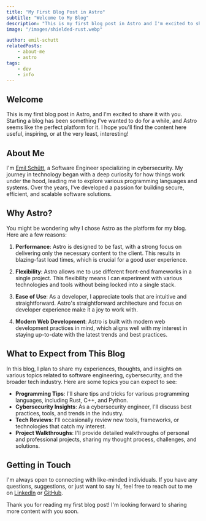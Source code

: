 ```yaml
---
title: "My First Blog Post in Astro"
subtitle: "Welcome to My Blog"
description: "This is my first blog post in Astro and I'm excited to share it with you."
image: "/images/shielded-rust.webp"

author: emil-schutt
relatedPosts:
    - about-me
    - astro
tags:
    - dev
    - info
---
```


## Welcome

This is my first blog post in Astro, and I'm excited to share it with you. Starting a blog has been something I've wanted to do for a while, and Astro seems like the perfect platform for it. I hope you'll find the content here useful, inspiring, or at the very least, interesting!

## About Me

I'm [Emil Schütt](/blog/about-me), a Software Engineer specializing in cybersecurity. My journey in technology began with a deep curiosity for how things work under the hood, leading me to explore various programming languages and systems. Over the years, I've developed a passion for building secure, efficient, and scalable software solutions.

## Why Astro?

You might be wondering why I chose Astro as the platform for my blog. Here are a few reasons:

1. **Performance**: Astro is designed to be fast, with a strong focus on delivering only the necessary content to the client. This results in blazing-fast load times, which is crucial for a good user experience.

2. **Flexibility**: Astro allows me to use different front-end frameworks in a single project. This flexibility means I can experiment with various technologies and tools without being locked into a single stack.

3. **Ease of Use**: As a developer, I appreciate tools that are intuitive and straightforward. Astro's straightforward architecture and focus on developer experience make it a joy to work with.

4. **Modern Web Development**: Astro is built with modern web development practices in mind, which aligns well with my interest in staying up-to-date with the latest trends and best practices.

## What to Expect from This Blog

In this blog, I plan to share my experiences, thoughts, and insights on various topics related to software engineering, cybersecurity, and the broader tech industry. Here are some topics you can expect to see:

- **Programming Tips**: I'll share tips and tricks for various programming languages, including Rust, C++, and Python.
- **Cybersecurity Insights**: As a cybersecurity engineer, I'll discuss best practices, tools, and trends in the industry.
- **Tech Reviews**: I'll occasionally review new tools, frameworks, or technologies that catch my interest.
- **Project Walkthroughs**: I'll provide detailed walkthroughs of personal and professional projects, sharing my thought process, challenges, and solutions.

## Getting in Touch

I'm always open to connecting with like-minded individuals. If you have any questions, suggestions, or just want to say hi, feel free to reach out to me on [LinkedIn](https://www.linkedin.com) or [GitHub](https://github.com).

Thank you for reading my first blog post! I'm looking forward to sharing more content with you soon.
